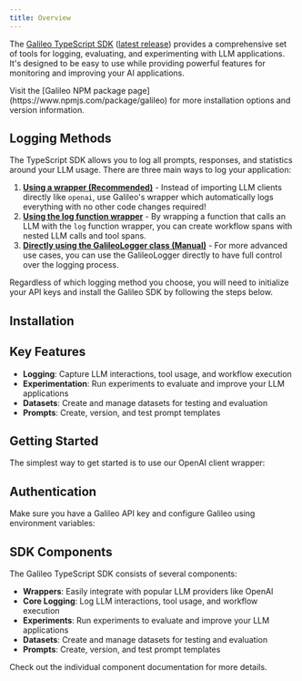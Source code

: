 ```yaml
---
title: Overview
---
```



The [Galileo TypeScript SDK](https://github.com/rungalileo/galileo-js) ([latest release](https://github.com/rungalileo/galileo-js/releases/latest)) provides a comprehensive set of tools for logging, evaluating, and experimenting with LLM applications. It's designed to be easy to use while providing powerful features for monitoring and improving your AI applications.

<InfoNote>
Visit the [Galileo NPM package page](https://www.npmjs.com/package/galileo) for more installation options and version information.
</InfoNote>

## Logging Methods

The TypeScript SDK allows you to log all prompts, responses, and statistics around your LLM usage. There are three main ways to log your application:

1. **[Using a wrapper (Recommended)](/sdk-api/typescript/wrappers/wrappers-overview)** - Instead of importing LLM clients directly like `openai`, use Galileo's wrapper which automatically logs everything with no other code changes required!
2. **[Using the log function wrapper](/sdk-api/typescript/logging/log-function-wrapper)** - By wrapping a function that calls an LLM with the `log` function wrapper, you can create workflow spans with nested LLM calls and tool spans.
3. **[Directly using the GalileoLogger class (Manual)](/sdk-api/typescript/logging/galileo-logger)** - For more advanced use cases, you can use the GalileoLogger directly to have full control over the logging process.

Regardless of which logging method you choose, you will need to initialize your API keys and install the Galileo SDK by following the steps below.


## Installation

<CodeGroup>
<SnippetInstallationNpm />
<SnippetInstallationYarn />
<SnippetInstallationPnpm />
</CodeGroup>

## Key Features

- **Logging**: Capture LLM interactions, tool usage, and workflow execution
- **Experimentation**: Run experiments to evaluate and improve your LLM applications
- **Datasets**: Create and manage datasets for testing and evaluation
- **Prompts**: Create, version, and test prompt templates

## Getting Started

The simplest way to get started is to use our OpenAI client wrapper:

<CodeGroup>
<SnippetOpenAIBasic />
</CodeGroup>


## Authentication

Make sure you have a Galileo API key and configure Galileo using environment variables:

<CodeGroup>
<SnippetEnvSetup />
</CodeGroup>

## SDK Components

The Galileo TypeScript SDK consists of several components:

- **Wrappers**: Easily integrate with popular LLM providers like OpenAI
- **Core Logging**: Log LLM interactions, tool usage, and workflow execution
- **Experiments**: Run experiments to evaluate and improve your LLM applications
- **Datasets**: Create and manage datasets for testing and evaluation
- **Prompts**: Create, version, and test prompt templates

Check out the individual component documentation for more details. 